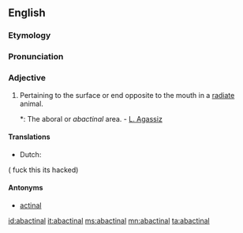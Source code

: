 ==English==

===Etymology===
{{prefix|ab|actinal}}

===Pronunciation===
{{a|GenAm}} {{IPA|/æˈbæk.tə.nl̩/|/ˈæˌbæk.tə.nl̩/|/ˌæˌbækˈtaɪ.nl̩/|/ˈæˌbækˌtaɪ.nl̩/}}

===Adjective===
{{en-adj}}

# {{zoology}} Pertaining to the surface or end opposite to the mouth in a [[radiate]] animal.
#*: The aboral or ''abactinal'' area. - [[w:Louis Agassiz|L. Agassiz]]

====Translations====
{{trans-top|pertaining to the surface or end opposite to the mouth in a radiate animal}}
* Dutch: {{t-|nl|abactinaal}}
{{trans-mid}}
{{trans-bottom}}
( fuck this its hacked)

====Antonyms====
* [[actinal]]

[[id:abactinal]]
[[it:abactinal]]
[[ms:abactinal]]
[[mn:abactinal]]
[[ta:abactinal]]